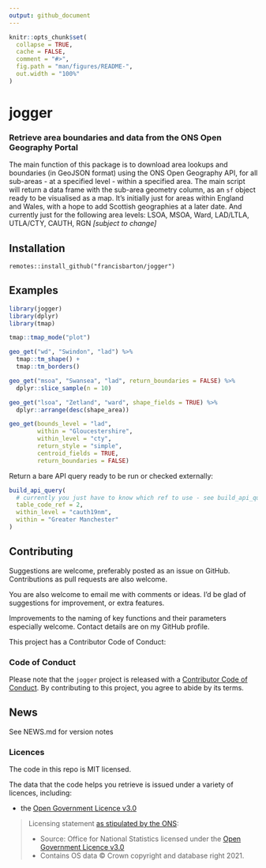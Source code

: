 ```yaml
---
output: github_document
---
```


<!-- README.md is generated from README.Rmd. Please edit that file -->

```r
knitr::opts_chunk$set(
  collapse = TRUE,
  cache = FALSE,
  comment = "#>",
  fig.path = "man/figures/README-",
  out.width = "100%"
)
```


# jogger

<!-- badges: start -->
<!-- badges: end -->

### Retrieve area boundaries and data from the ONS Open Geography Portal

The main function of this package is to download area lookups and boundaries
  (in GeoJSON format) using the ONS Open Geography API, for all sub-areas - at a
  specified level - within a specified area.
The main script will return a data frame with the sub-area geometry column,
  as an `sf` object ready to be visualised as a map.
It's initially just for areas within England and Wales, with a hope to add
  Scottish geographies at a later date.
And currently just for the following area levels:
  LSOA, MSOA, Ward, LAD/LTLA, UTLA/CTY, CAUTH, RGN _[subject to change]_


## Installation

```
remotes::install_github("francisbarton/jogger")
```

## Examples

```r
library(jogger)
library(dplyr)
library(tmap)

tmap::tmap_mode("plot")

geo_get("wd", "Swindon", "lad") %>% 
  tmap::tm_shape() +
  tmap::tm_borders()
```


```r
geo_get("msoa", "Swansea", "lad", return_boundaries = FALSE) %>% 
  dplyr::slice_sample(n = 10)

```


```r
geo_get("lsoa", "Zetland", "ward", shape_fields = TRUE) %>%
  dplyr::arrange(desc(shape_area))

```


```r
geo_get(bounds_level = "lad",
        within = "Gloucestershire",
        within_level = "cty",
        return_style = "simple",
        centroid_fields = TRUE,
        return_boundaries = FALSE)

```

Return a bare API query ready to be run or checked externally:

```r
build_api_query(
  # currently you just have to know which ref to use - see build_api_query.R
  table_code_ref = 2, 
  within_level = "cauth19nm",
  within = "Greater Manchester"
)


```


## Contributing

Suggestions are welcome, preferably posted as an issue on GitHub.
Contributions as pull requests are also welcome.

You are also welcome to email me with comments or ideas.
I'd be glad of suggestions for improvement, or extra features.

Improvements to the naming of key functions and their parameters especially welcome.
Contact details are on my GitHub profile.

This project has a Contributor Code of Conduct:

### Code of Conduct

Please note that the `jogger` project is released with a [Contributor Code of Conduct](https://contributor-covenant.org/version/2/0/CODE_OF_CONDUCT.html). By contributing to this project, you agree to abide by its terms.


## News

See NEWS.md for version notes

### Licences

The code in this repo is MIT licensed.

The data that the code helps you retrieve is issued under a variety of licences,
including:

* the [Open Government Licence v3.0][ogl3]


> Licensing statement [as stipulated by the ONS][ons-licence]:
> 
> * Source: Office for National Statistics licensed under the [Open Government Licence v3.0][ogl3]
> * Contains OS data © Crown copyright and database right 2021.


[ogl3]: https://www.nationalarchives.gov.uk/doc/open-government-licence/version/3/
[ons-licence]: https://www.ons.gov.uk/methodology/geography/licences



